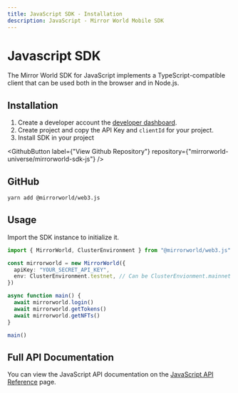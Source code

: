 ```yaml
---
title: JavaScript SDK - Installation
description: JavaScript - Mirror World Mobile SDK
---
```


# Javascript SDK

The Mirror World SDK for JavaScript implements a TypeScript-compatible client that can be used both
in the browser and in Node.js.

## Installation
1. Create a developer account the [developer dashboard](https://app.mirrorworld.fun).
2. Create project and copy the API Key and `clientId` for your project.
3. Install SDK in your project

<GithubButton label={"View Github Repository"} repository={"mirrorworld-universe/mirrorworld-sdk-js"} />

## GitHub
```bash
yarn add @mirrorworld/web3.js
```

## Usage
Import the SDK instance to initialize it.

```ts
import { MirrorWorld, ClusterEnvironment } from "@mirrorworld/web3.js"

const mirrorworld = new MirrorWorld({
  apiKey: "YOUR_SECRET_API_KEY",
  env: ClusterEnvironment.testnet, // Can be ClusterEnvionment.mainnet for mainnet
})

async function main() {
  await mirrorworld.login()
  await mirrorworld.getTokens()
  await mirrorworld.getNFTs()
}

main()
```

## Full API Documentation
You can view the JavaScript API documentation on the [JavaScript API Reference](/js/js-api) page.

